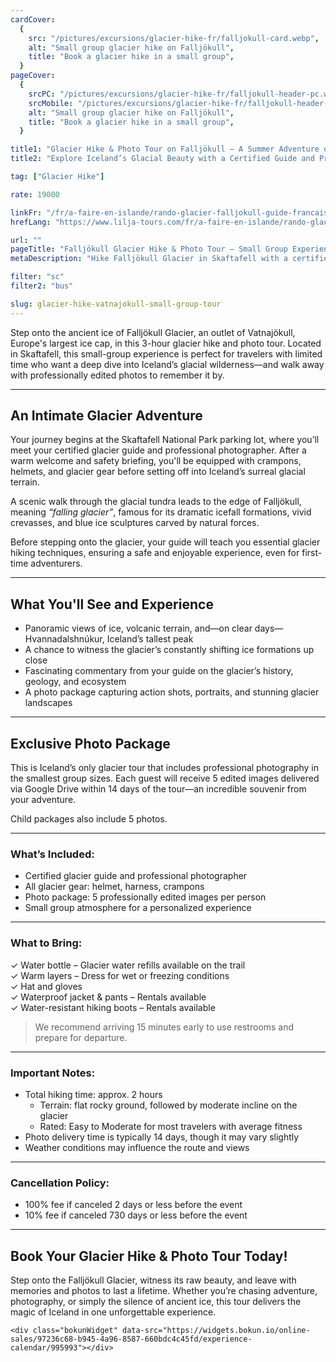 ```yaml
---
cardCover:
  {
    src: "/pictures/excursions/glacier-hike-fr/falljokull-card.webp",
    alt: "Small group glacier hike on Falljökull",
    title: "Book a glacier hike in a small group",
  }
pageCover:
  {
    srcPC: "/pictures/excursions/glacier-hike-fr/falljokull-header-pc.webp",
    srcMobile: "/pictures/excursions/glacier-hike-fr/falljokull-header-mobile.webp",
    alt: "Small group glacier hike on Falljökull",
    title: "Book a glacier hike in a small group",
  }

title1: "Glacier Hike & Photo Tour on Falljökull – A Summer Adventure on Ice"
title2: "Explore Iceland’s Glacial Beauty with a Certified Guide and Professional Photographer"

tag: ["Glacier Hike"]

rate: 19000

linkFr: "/fr/a-faire-en-islande/rando-glacier-falljokull-guide-francais/"
hrefLang: "https://www.lilja-tours.com/fr/a-faire-en-islande/rando-glacier-falljokull-guide-francais/"

url: ""
pageTitle: "Falljökull Glacier Hike & Photo Tour – Small Group Experience"
metaDescription: "Hike Falljökull Glacier in Skaftafell with a certified guide and receive professional photos. Explore blue ice, crevasses, and panoramic views. Book now."

filter: "sc"
filter2: "bus"

slug: glacier-hike-vatnajokull-small-group-tour
---
```


Step onto the ancient ice of Falljökull Glacier, an outlet of Vatnajökull, Europe's largest ice cap, in this 3-hour glacier hike and photo tour. Located in Skaftafell, this small-group experience is perfect for travelers with limited time who want a deep dive into Iceland’s glacial wilderness—and walk away with professionally edited photos to remember it by.

---

## An Intimate Glacier Adventure

Your journey begins at the Skaftafell National Park parking lot, where you’ll meet your certified glacier guide and professional photographer. After a warm welcome and safety briefing, you'll be equipped with crampons, helmets, and glacier gear before setting off into Iceland’s surreal glacial terrain.

A scenic walk through the glacial tundra leads to the edge of Falljökull, meaning _“falling glacier”_, famous for its dramatic icefall formations, vivid crevasses, and blue ice sculptures carved by natural forces.

Before stepping onto the glacier, your guide will teach you essential glacier hiking techniques, ensuring a safe and enjoyable experience, even for first-time adventurers.

---

## What You'll See and Experience

- Panoramic views of ice, volcanic terrain, and—on clear days—Hvannadalshnúkur, Iceland’s tallest peak
- A chance to witness the glacier’s constantly shifting ice formations up close
- Fascinating commentary from your guide on the glacier’s history, geology, and ecosystem
- A photo package capturing action shots, portraits, and stunning glacier landscapes

---

## Exclusive Photo Package

This is Iceland’s only glacier tour that includes professional photography in the smallest group sizes. Each guest will receive 5 edited images delivered via Google Drive within 14 days of the tour—an incredible souvenir from your adventure.

Child packages also include 5 photos.

---

### What’s Included:

- Certified glacier guide and professional photographer
- All glacier gear: helmet, harness, crampons
- Photo package: 5 professionally edited images per person
- Small group atmosphere for a personalized experience

---

### What to Bring:

✓ Water bottle – Glacier water refills available on the trail  
✓ Warm layers – Dress for wet or freezing conditions  
✓ Hat and gloves  
✓ Waterproof jacket & pants – Rentals available  
✓ Water-resistant hiking boots – Rentals available

> We recommend arriving 15 minutes early to use restrooms and prepare for departure.

---

### Important Notes:

- Total hiking time: approx. 2 hours
  - Terrain: flat rocky ground, followed by moderate incline on the glacier
  - Rated: Easy to Moderate for most travelers with average fitness
- Photo delivery time is typically 14 days, though it may vary slightly
- Weather conditions may influence the route and views

---

### Cancellation Policy:

- 100% fee if canceled 2 days or less before the event
- 10% fee if canceled 730 days or less before the event

---

## Book Your Glacier Hike & Photo Tour Today!

Step onto the Falljökull Glacier, witness its raw beauty, and leave with memories and photos to last a lifetime. Whether you’re chasing adventure, photography, or simply the silence of ancient ice, this tour delivers the magic of Iceland in one unforgettable experience.

<script
  type="text/javascript"
  src="https://widgets.bokun.io/assets/javascripts/apps/build/BokunWidgetsLoader.js?bookingChannelUUID=97236c68-b945-4a96-8587-660bdc4c45fd"
  async
></script>

    <div class="bokunWidget" data-src="https://widgets.bokun.io/online-sales/97236c68-b945-4a96-8587-660bdc4c45fd/experience-calendar/995993"></div>

